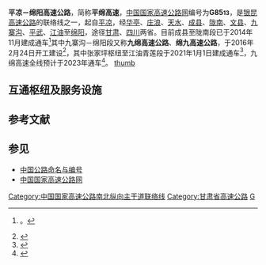 {{expand|time=2015-02-05T09:05:07+00:00}}
{{CN Future infrastructure}}
{{中国高速公路信息框
| 编号 = G8513
| 名称 = 平凉－绵阳高速公路
| 自定头部 = 
| 地圖 = 
| 路線簡稱 = 平绵
| 最近通車日期 = 
| 规划总里程 = 
| 起點 = [[甘肃省|甘肃省]][[平凉市|平凉市]][[华亭市|华亭市]]{{China Expwy Name|G85}}立交
| 終點 = [[四川省|四川省]][[绵阳市|绵阳市]][[游仙区|游仙区]]{{China Expwy Name|G5}}张家坪枢纽
| 出口處數 = 
| 服务区数 = 
}}

'''平凉－绵阳高速公路'''，简称'''平绵高速'''，[[中国国家高速公路网|中国国家高速公路网]]编号为'''G85<small>13</small>'''，是[[银昆高速公路|银昆高速公路]]的联络线之一，起自[[平凉|平凉]]，经[[华亭|华亭]]、[[庄浪|庄浪]]、[[天水|天水]]、[[成县|成县]]、[[陇南|陇南]]、[[文县|文县]]、[[九寨沟县|九寨沟]]、[[平武|平武]]、[[江油|江油]]至[[绵阳|绵阳]]，途径[[甘肃|甘肃]]、[[四川|四川]]两省。目前成县至陇南段已于2014年11月建成通车<ref>{{cite news|title=甘肃平凉至四川绵阳高速公路成武段通车在即（高清组图）|url=http://www.gs.xinhuanet.com/jizhe/2014-11/27/c_1113428999_2.htm|accessdate=2017-01-06|agency=新华网|date=2014年11月27日}}。{{dead link|date=2018年2月 |bot=InternetArchiveBot |fix-attempted=yes }}</ref>其中九寨沟－绵阳段又称'''九绵高速公路'''、'''绵九高速公路'''，于2016年2月24日开工建设<ref>{{cite web|title=四川：九绵高速公路黄土梁隧道昨日开建|url=http://cv.ce.cn/fwz/jtxx/201602/24/t20160224_9059093.shtml|website=中国经济网|publisher=中国公路网|accessdate=2017-01-06|archive-date=2017-01-07|archive-url=https://web.archive.org/web/20170107004036/http://cv.ce.cn/fwz/jtxx/201602/24/t20160224_9059093.shtml|dead-url=no}}</ref>，其中张家坪枢纽至江油青莲段于2021年1月1日建成通车<ref>{{cite news |title=九绵高速青莲互通至张家坪枢纽互通试通车 |url=http://www.scmjgs.com/details.aspx?mid=25&sid=3152 |accessdate=2021-05-09 |archive-date=2021-05-12 |archive-url=https://web.archive.org/web/20210512153220/http://www.scmjgs.com/details.aspx?mid=25&sid=3152 |dead-url=no }}</ref>，九绵高速全线预计于2023年通车<ref>{{cite news |title=九绵高速最新进展：今年部分通车力争2023年全线通车 |url=https://cbgc.scol.com.cn/news/322520 |accessdate=2021-05-09 |archive-date=2021-05-09 |archive-url=https://web.archive.org/web/20210509205254/https://cbgc.scol.com.cn/news/322520 |dead-url=no }}</ref>。
[[file:G8513's_south_end_in_Mianyang.jpeg|thumb]]
== 互通枢纽及服务设施 ==
{{Start expwy exit box|place=1}}
{{Expwy exit item|place=[[平凉市|平凉市]]|place rows=10|state=U|type=H|index=|dist start=|name=四十里铺|road connection={{China Expwy Name|G70}}|comment=}}
{{Expwy exit item|state=U|type=EH|index=|dist start=|name=华亭南|road connection={{China Expwy Name|G85}}|comment=}}
{{Expwy exit item|state=U|type=S|index=|dist start=|name=华亭服务区|road connection=|comment=}}
{{Expwy exit item|state=U|type=E|index=|dist start=|name=华亭|road connection=|comment=}}
{{Expwy exit item|state=U|type=H|name=马峡|road connection=[[泾华高速|泾华高速]]|comment=}}
{{Expwy exit item|state=U|type=E|index=|dist start=|name=韩店|road connection=|comment=}}
{{Expwy exit item|state=U|type=S|index=|dist start=|name=韩店服务区|road connection=|comment=}}
{{Expwy exit item|state=U|type=EH|name=庄浪|road connection=[[静庄高速|静庄高速]]|comment=}}
{{Expwy exit item|state=U|type=E|index=|dist start=|name=万泉|road connection=|comment=}}
{{Expwy exit item|state=U|type=E|index=|dist start=|name=莲花/仁大|road connection=|comment=}}
{{Expwy exit item|place=[[天水市|天水市]]|place rows=8|state=U|type=E|index=|dist start=|name=安伏|road connection=|comment=}}
{{Expwy exit item|state=U|type=E|index=|dist start=|name=秦安|road connection=|comment=}}
{{Expwy exit item|state=U|type=S|index=|dist start=|name=秦安服务区|road connection=|comment=}}
{{Expwy exit item|state=U|type=E|index=|dist start=|name=中滩|road connection=|comment=}}
{{Expwy exit item|state=C|type=EH|name=天水|road connection={{China Expwy Name|G30}}|comment=}}
{{Expwy exit item|state=C|type=EH|name=[[皂郊镇|皂郊]]|road connection={{China Expwy Name|G30}}、{{China Expwy Name|G7011}}|coment=}}
{{Expwy exit item|state=C|type=S|index=|dist start=|name=店镇服务区|road connection=|comment=}}
{{Expwy exit item|state=C|type=P|index=|dist start=|name=[[天水镇|天水关]]停车区|road connection=|comment=}}
{{Expwy exit item|place=[[陇南市|陇南市]]|state=C|place rows=23|type=E|name=[[盐官镇_(礼县)|盐官]]|road connection=|comment=}}
{{Expwy exit item|state=C|type=S|index=|dist start=|name=[[礼县|礼县]]服务区|road connection=|comment=}}
{{Expwy exit item|state=C|type=E|index=|dist start=|name=礼县|road connection=|comment=}}
{{Expwy exit item|state=C|type=E|index=|dist start=|name=[[西和县|西和]]北|road connection=|comment=}}
{{Expwy exit item|state=C|type=P|index=|dist start=|name=[[西峪乡|西峪河]]停车区|road connection=|comment=}}
{{Expwy exit item|state=C|type=E|index=|dist start=|name=西和南|road connection=|comment=}}
{{Expwy exit item|state=C|type=E|index=|dist start=|name=[[石峡镇|石峡]]|road connection=|comment=}}
{{Expwy exit item|state=C|type=H|index=|dist start=|name=府城|road connection={{China Expwy Name|G7011}}|comment=}}
{{Expwy exit item|type=E|name=[[平洛镇|平洛]]}}
{{Expwy exit item|type=E|name=[[望关乡|望子关]]}}
{{Expwy exit item|type=E|name=[[佛崖乡|佛崖]]东}}
{{Expwy exit item|type=E|name=佛崖西}}
{{Expwy exit item|type=E|name=[[安化镇|安化]]}}
{{Expwy exit item|type=E|name=[[马街镇_(陇南市)|马街]]}}
{{Expwy exit item|state=C|type=H|name=[[武都区|武都]]西|road connection={{China Expwy Name|G75}}}}
{{Expwy exit item|state=C|type=E|name=武都}}
{{Expwy exit item|state=C|type=S|name=武都服务区}}
{{Expwy exit item|state=C|type=E|name=[[汉王镇_(陇南市)|汉王]]}}
{{Expwy exit item|state=C|type=EH|name=[[桔柑乡|桔柑]]|road connection={{China Expwy Name|G75}}}}
{{Expwy exit item|state=U|type=E|name=[[临江乡_(文县)|临江]]}}
{{Expwy exit item|state=U|type=E|name=[[文县|文县]]东}}
{{Expwy exit item|state=U|type=E|name=文县西}}
{{Expwy exit item|state=U|type=E|name=[[石鸡坝乡|石鸡坝]]}}
{{Expwy exit item|state=U|place=省界|place rows=1|type=B|name=甘川界}}
{{Expwy exit item|place=[[阿坝藏族羌族自治州|阿坝州]]|place rows=3|state=U|type=E|name=[[双河乡|双河]]}}
{{Expwy exit item|state=U|type=E|name=[[罗依乡|罗依]]}}
{{Expwy exit item|state=U|type=E|name=[[勿角乡|勿角]]}}
{{Expwy exit item|place=[[绵阳市|绵阳市]]|place rows=14|state=U|type=E|name=色肭}}
{{Expwy exit item|state=U|type=E|name=[[白马藏族乡|白马]]}}
{{Expwy exit item|state=U|type=E|name=[[木座藏族乡|木座]]}}
{{Expwy exit item|state=U|type=EH|name=[[平武县|平武]]|road connection=[[广平高速|广平高速]]}}
{{Expwy exit item|state=U|type=E|name=[[水田羌族乡|水田]]}}
{{Expwy exit item|state=U|type=E|name=[[平南羌族乡|新民]]}}
{{Expwy exit item|state=U|type=E|name=[[平通镇|平通]]}}
{{Expwy exit item|state=U|type=E|name=[[桂溪乡|桂溪]]}}
{{Expwy exit item|state=U|type=E|name=[[大康镇|大康]]|road connection={{中国国道名|247}}}}
{{Expwy exit item|state=E|type=E|name=让水 [[江油市|江油]]西|road connection={{中国国道名|347}}}}
{{Expwy exit item|state=E|type=E|name=[[青莲镇|青莲]] 江油南|road connection={{中国国道名|247|绵江路}}}}
{{Expwy exit item|state=U|type=S|index=|dist start=|name=江油服务区|road connection=|comment=}}
{{Expwy exit item|state=U|type=E|name=[[游仙区|游仙]]}}
{{Expwy exit item|state=C|type=H|name=张家坪枢纽|highway connection={{China Expwy Name|G5}}{{China Expwy Name|G93}}}}
{{End expwy exit box|place=1}}

==参考文献==
{{reflist}}
==参见==
*[[中国公路命名与编号|中国公路命名与编号]]
*[[中国国家高速公路网|中国国家高速公路网]]
{{Navboxes
| title = 中国高速公路
| titlestyle = background: #008000; color:white;
| list1 = 
{{中国国家高速公路网}}
{{甘肃省高速公路}}
{{四川省高速公路}}
}}
[[Category:中国国家高速公路南北纵向主干道联络线|Category:中国国家高速公路南北纵向主干道联络线]]
[[Category:甘肃省高速公路|Category:甘肃省高速公路]]
[[Category:四川省高速公路|G]]